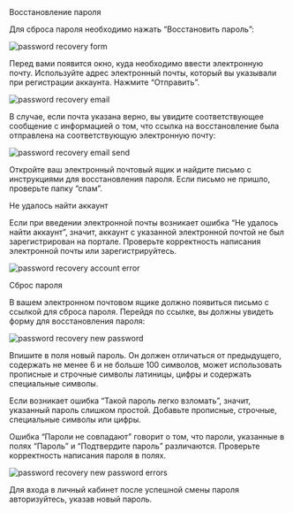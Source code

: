 
<AnchorHeading type="h1" id="password-recovery">
  Восстановление пароля
</AnchorHeading>

Для сброса пароля необходимо нажать “Восстановить пароль”:

<Image
  width={368}
  height={516}
  src="/assets/markdown/work-beginning/password-recovery-form.png"
  alt="password recovery form"
/>

Перед вами появится окно, куда необходимо ввести электронную почту.
Используйте адрес электронный почты, который вы указывали при регистрации аккаунта. Нажмите “Отправить”.

<Image
  width={368}
  height={516}
  src="/assets/markdown/work-beginning/password-recovery-email.png"
  alt="password recovery email"
/>

В случае, если почта указана верно, вы увидите соответствующее сообщение с информацией о том,
что ссылка на восстановление была отправлена на соответствующую электронную почту:

<Image
  width={368}
  height={516}
  src="/assets/markdown/work-beginning/password-recovery-email-send.png"
  alt="password recovery email send"
/>

Откройте ваш электронный почтовый ящик и найдите письмо с инструкциями для восстановления пароля.
Если письмо не пришло, проверьте папку “спам”.

<AnchorHeading type="h2" id="username-error">
  Не удалось найти аккаунт
</AnchorHeading>

Если при введении электронной почты возникает ошибка “Не удалось найти аккаунт”, значит, аккаунт с указанной электронной почтой не был зарегистрирован на портале.
Проверьте корректность написания электронной почты или зарегистрируйтесь.

<Image
  width={368}
  height={516}
  src="/assets/markdown/work-beginning/password-recovery-account-error.png"
  alt="password recovery account error"
/>

<AnchorHeading type="h2" id="password-reset">
  Сброс пароля
</AnchorHeading>

В вашем электронном почтовом ящике должно появиться письмо с ссылкой для сброса пароля.
Перейдя по ссылке, вы должны увидеть форму для восстановления пароля:

<Image
  width={368}
  height={516}
  src="/assets/markdown/work-beginning/password-recovery-new-password.png"
  alt="password recovery new password"
/>

Впишите в поля новый пароль. Он должен отличаться от предыдущего, содержать не менее 6 и не больше 100 символов,
может использовать прописные и строчные символы латиницы, цифры и содержать специальные символы.

Если возникает ошибка “Такой пароль легко взломать”, значит, указанный пароль слишком простой.
Добавьте прописные, строчные, специальные символы или цифры.

Ошибка “Пароли не совпадают” говорит о том, что пароли, указанные в полях “Пароль” и “Подтвердите пароль” различаются.
Проверьте корректность написания пароля в полях.

<Image
  width={368}
  height={516}
  src="/assets/markdown/work-beginning/password-recovery-new-password-errors.png"
  alt="password recovery new password errors"
/>

Для входа в личный кабинет после успешной смены пароля авторизуйтесь, указав новый пароль.
